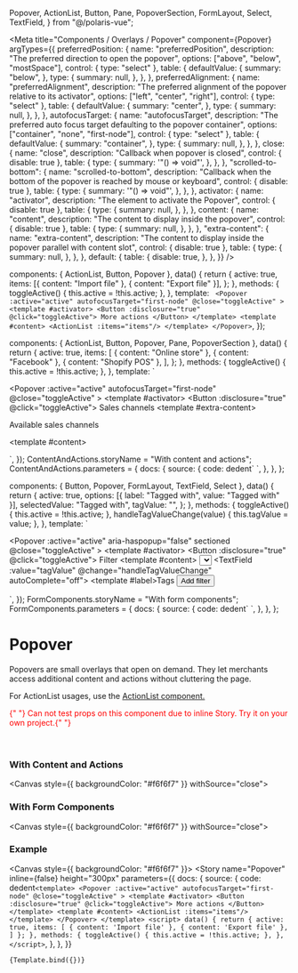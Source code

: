   Popover,
  ActionList,
  Button,
  Pane,
  PopoverSection,
  FormLayout,
  Select,
  TextField,
} from "@/polaris-vue";

<Meta
  title="Components / Overlays / Popover"
  component={Popover}
  argTypes={{
    preferredPosition: {
      name: "preferredPosition",
      description: "The preferred direction to open the popover",
      options: ["above", "below", "mostSpace"],
      control: { type: "select" },
      table: {
        defaultValue: {
          summary: "below",
        },
        type: {
          summary: null,
        },
      },
    },
    preferredAlignment: {
      name: "preferredAlignment",
      description:
        "The preferred alignment of the popover relative to its activator",
      options: ["left", "center", "right"],
      control: { type: "select" },
      table: {
        defaultValue: {
          summary: "center",
        },
        type: {
          summary: null,
        },
      },
    },
    autofocusTarget: {
      name: "autofocusTarget",
      description:
        "The preferred auto focus target defaulting to the popover container",
      options: ["container", "none", "first-node"],
      control: { type: "select" },
      table: {
        defaultValue: {
          summary: "container",
        },
        type: {
          summary: null,
        },
      },
    },
    close: {
      name: "close",
      description: "Callback when popover is closed",
      control: { disable: true },
      table: {
        type: {
          summary: '"() => void"',
        },
      },
    },
    "scrolled-to-bottom": {
      name: "scrolled-to-bottom",
      description:
        "Callback when the bottom of the popover is reached by mouse or keyboard",
      control: { disable: true },
      table: {
        type: {
          summary: '"() => void"',
        },
      },
    },
    activator: {
      name: "activator",
      description: "The element to activate the Popover",
      control: { disable: true },
      table: {
        type: {
          summary: null,
        },
      },
    },
    content: {
      name: "content",
      description: "The content to display inside the popover",
      control: { disable: true },
      table: {
        type: {
          summary: null,
        },
      },
    },
    "extra-content": {
      name: "extra-content",
      description:
        "The content to display inside the popover parallel with content slot",
      control: { disable: true },
      table: {
        type: {
          summary: null,
        },
      },
    },
    default: {
      table: {
        disable: true,
      },
    },
  }}
/>

  components: { ActionList, Button, Popover },
  data() {
    return {
      active: true,
      items: [{ content: "Import file" }, { content: "Export file" }],
    };
  },
  methods: {
    toggleActive() {
      this.active = !this.active;
    },
  },
  template: `
    <Popover
      :active="active"
      autofocusTarget="first-node"
      @close="toggleActive"
    >
      <template #activator>
        <Button :disclosure="true" @click="toggleActive"> More actions </Button>
      </template>
      <template #content> <ActionList :items="items"/> </template>
    </Popover>`,
});

  components: { ActionList, Button, Popover, Pane, PopoverSection },
  data() {
    return {
      active: true,
      items: [
        { content: "Online store" },
        { content: "Facebook" },
        { content: "Shopify POS" },
      ],
    };
  },
  methods: {
    toggleActive() {
      this.active = !this.active;
    },
  },
  template: ` <div>
    <Popover
      :active="active"
      autofocusTarget="first-node"
      @close="toggleActive"
    >
      <template #activator>
        <Button :disclosure="true" @click="toggleActive"> Sales channels </Button>
      </template>
      <template #extra-content>
        <Pane fixed> <PopoverSection> <p>Available sales channels</p> </PopoverSection> </Pane>
      </template>
      <template #content>
        <ActionList actionRole="menuitem" :items="items" />
      </template>
    </Popover>
  </div>`,
});
ContentAndActions.storyName = "With content and actions";
ContentAndActions.parameters = {
  docs: {
    source: {
      code: dedent`
        <template>
          <Popover
            :active="active"
            autofocusTarget="first-node"
            @close="toggleActive"
          >
            <template #activator>
              <Button :disclosure="true" @click="toggleActive"> Sales channels </Button>
            </template>
            <template #extra-content>
              <Pane fixed> <PopoverSection> <p>Available sales channels</p> </PopoverSection> </Pane>
            </template>
            <template #content>
              <ActionList actionRole="menuitem" :items="items" />
            </template>
          </Popover>
        </template>
        <script>
          components: { ActionList, Button, Popover, Pane, PopoverSection },
          data() {
            return {
              active: true,
              items: [
                {content: 'Online store'},
                {content: 'Facebook'},
                {content: 'Shopify POS'},
              ]
            };
          },
          methods: {
            toggleActive() {
              this.active = !this.active;
            },
          },
        </script>
        `,
    },
  },
};

  components: { Button, Popover, FormLayout, TextField, Select },
  data() {
    return {
      active: true,
      options: [{ label: "Tagged with", value: "Tagged with" }],
      selectedValue: "Tagged with",
      tagValue: "",
    };
  },
  methods: {
    toggleActive() {
      this.active = !this.active;
    },
    handleTagValueChange(value) {
      this.tagValue = value;
    },
  },
  template: ` <div>
    <Popover
      :active="active"
      aria-haspopup="false"
      sectioned
      @close="toggleActive"
    >
      <template #activator>
        <Button :disclosure="true" @click="toggleActive"> Filter </Button>
      </template>
      <template #content>
        <FormLayout>
          <Select :options="options" v-model="selectedValue">
            <template #label>Show all customers where:</template>
          </Select>
          <TextField :value="tagValue" @change="handleTagValueChange" autoComplete="off">
            <template #label>Tags</template>
          </TextField>
          <Button size="slim">Add filter</Button>
        </FormLayout>
      </template>
    </Popover>
  </div>`,
});
FormComponents.storyName = "With form components";
FormComponents.parameters = {
  docs: {
    source: {
      code: dedent`
        <template>
          <Popover
            :active="active"
            aria-haspopup="false"
            sectioned
            @close="toggleActive"
          >
            <template #activator>
              <Button :disclosure="true" @click="toggleActive"> Filter </Button>
            </template>
            <template #content>
              <FormLayout>
                <Select :options="options" v-model="selectedValue">
                  <template #label>Show all customers where:</template>
                </Select>
                <TextField :value="tagValue" @change="handleTagValueChange" autoComplete="off">
                  <template #label>Tags</template>
                </TextField>
                <Button size="slim">Add filter</Button>
              </FormLayout>
            </template>
          </Popover>
        </template>
        <script>
          components: { Button, Popover, FormLayout, TextField, Select },
          data() {
            return {
              active: true,
              options: [{label: 'Tagged with', value: 'Tagged with'}],
              selectedValue: 'Tagged with',
              tagValue: '',
            };
          },
          methods: {
            toggleActive() {
              this.active = !this.active;
            },
            handleTagValueChange(value) {
              this.tagValue = value;
            },
          },
        </script>
        `,
    },
  },
};

# Popover

Popovers are small overlays that open on demand. They let merchants access additional content and actions without cluttering the page.

For ActionList usages, use the [ActionList component.](/docs/components-actions-actionlist--action-list)

<font color="red">
  {" "}
  Can not test props on this component due to inline Story. Try it on your own project.{" "}
</font>

<br />
<br />
<br />

### With Content and Actions

<Canvas style={{ backgroundColor: "#f6f6f7" }} withSource="close">
  <Story story={ContentAndActions} height="280px" inline={false} />
</Canvas>

### With Form Components

<Canvas style={{ backgroundColor: "#f6f6f7" }} withSource="close">
  <Story story={FormComponents} height="280px" inline={false} />
</Canvas>

### Example

<Canvas style={{ backgroundColor: "#f6f6f7" }}>
  <Story
    name="Popover"
    inline={false}
    height="300px"
    parameters={{
      docs: {
        source: {
          code: dedent`
            <template>
              <Popover
                :active="active"
                autofocusTarget="first-node"
                @close="toggleActive"
              >
                <template #activator>
                  <Button :disclosure="true" @click="toggleActive"> More actions </Button>
                </template>
                <template #content> <ActionList :items="items"/> </template>
              </Popover>
            </template>
            <script>
              data() {
                return {
                  active: true,
                  items: [
                    { content: 'Import file' },
                    { content: 'Export file' },
                  ]
                };
              },
              methods: {
                toggleActive() {
                  this.active = !this.active;
                },
              },
            </script>
          `,
        },
      },
    }}
  >
    {Template.bind({})}
  </Story>
</Canvas>

<ArgsTable story="Popover" />
